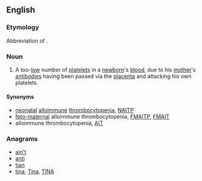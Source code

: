 {{wikipedia|neonatal alloimmune thrombocytopenia}}
{{also|nait|näit|naît}}
==English==

===Etymology===
Abbreviation of {{term||[[neonatal]] [[alloimmune]] [[thrombocytopenia]]}}.

===Noun===
{{en-noun|-}}

# {{context|pathology|lang=en}} A too-[[low]] number of [[platelets]] in a [[newborn]]'s [[blood]], due to his [[mother]]'s [[antibody|antibodies]] having been passed via the [[placenta]] and attacking his own platelets.

====Synonyms====
* [[neonatal]] [[alloimmune]] [[thrombocytopenia]], [[NAITP]]
* [[feto-maternal]] alloimmune thrombocytopenia, [[FMAITP]], [[FMAIT]]
* alloimmune thrombocytopenia, [[AIT]]

===Anagrams===
* [[ain't#English|ain't]] 
* [[anti#English|anti]]
* [[tian#English|tian]]
* [[tina#English|tina]], [[Tina#English|Tina]], [[TINA#English|TINA]]